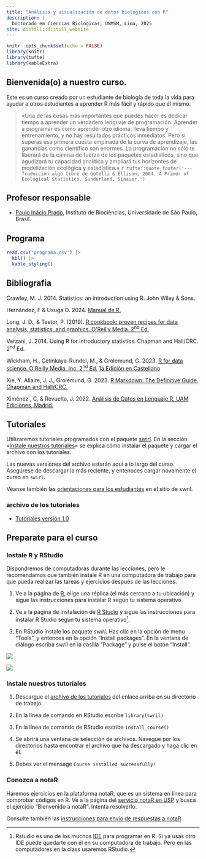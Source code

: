 ```yaml
---
title: "Análisis y visualización de datos biológicos con R"
description: |
  Doctorado em Ciencias Biológicas, UNMSM, Lima, 2025
site: distill::distill_website
---
```


```r
knitr::opts_chunk$set(echo = FALSE)
library(knitr)
library(tufte)
library(kableExtra)
```
## Bienvenida(o) a nuestro curso. 

Este es un curso creado por un estudiante de biología de toda la vida para ayudar a otros estudiantes a aprender R más fácil y rápido que él mismo. 

> «Una de las cosas más importantes que puedes hacer es dedicar tiempo a aprender un verdadero lenguaje de programación. Aprender a programar es como aprender otro idioma: lleva tiempo y entrenamiento, y no hay resultados prácticos inmediatos. Pero si superas esa primera cuesta empinada de la curva de aprendizaje, las ganancias como científico son enormes. La programación no sólo te liberará de la camisa de fuerza de los paquetes estadísticos, sino que agudizará tu capacidad analítica y ampliará tus horizontes de modelización ecológica y estadística.»
>  `r tufte::quote_footer('--- Traducción algo libre de Gotelli & Ellison, 2004. A Primer of Ecological Statistics. Sunderland, Sinauer.')`

## Profesor responsable

* [Paulo Inácio Prado](http://ecologia.ib.usp.br/let/doku.php?id=engl:prado:start), Instituto de Biociências, Universidade de São Paulo, Brasil.

## Programa

```r
read.csv("programa.csv") |>
  kbl() |>
  kable_styling()
```

## Bibliografia

Crawley, M. J. 2014. Statistics: an introduction using R. John Wiley &
Sons.

Hernández, F & Usuga O. 2024. [Manual de R.](https://fhernanb.github.io/Manual-de-R/)

Long, J. D., & Teetor, P. (2019). [R cookbook: proven recipes for data
analysis, statistics, and graphics. O\'Reilly Media. 2^nd^ Ed.](https://rc2e.com/)

Verzani, J. 2014. Using R for introductory statistics. Chapman and
Hall/CRC. 2^nd^ Ed.

Wickham, H., Çetinkaya-Rundel, M., & Grolemund, G. 2023. [R for data
science. O\'Reilly Media, Inc. 2^nd^ Ed.](https://r4ds.hadley.nz/) 
[1a Edición en Castellano](https://es.r4ds.hadley.nz/) 

Xie, Y. Allaire, J. J., Grolemund, G. 2023. [R Markdown: The Definitive
Guide. Chapman and Hall/CRC.](https://bookdown.org/yihui/rmarkdown/)

Ximénez , C, & Revuelta, J. 2022. [Análisis de Datos en Lenguaje R. UAM
Ediciones, Madrid.](https://libros.uam.es/uam/catalog/view/1163/2054/2338)

## Tutoriales

Utilizaremos tutoriales programados con el paquete [swirl](https://swirlstats.com/). En la sección «[Instale nuestros tutoriales]» se explica cómo instalar el paquete y cargar el archivo con los tutoriales. 

Las nuevas versiones del archivo estarán aquí a lo largo del curso. Asegúrese de descargar la más reciente, y entenoces cargar novamente el curso en `swirl`.

Véanse también las [orientaciones para los estudiantes](https://swirlstats.com/students.html) en el sitio de swril.

### archivo de los tutoriales

* [Tutoriales versión 1.0](Tutoriales/Curso_R_UNMSM_v1.swc)


## Preparate para el curso

### Instale R y RStudio

Dispondremos de computadoras durante las lecciones, pero le
recomendamos que también instale R en una computadora de trabajo para
que pueda realizar las tareas y ejercicios después de las lecciones.

1. Ve a la página de [R](https://www.r-project.org/), elige una réplica
(el más cercano a tu ubicación) y sigue las instrucciones para instalar R
según tu sistema operativo.

2. Ve a la página de instalación de [R Studio](https://www.rstudio.com/products/rstudio/download/) y sigue las instrucciones para instalar R Studio según tu sistema operativo[^1].

3. En RStudio instale los paquete *swirl*. Has clic en la opción de menu "Tools", y entonces en la opción "Install packages". En la ventana de diálogo escriba *swril* en la casilla "Package" y pulse el botón "Install".

![](01_introduccion/figs/instal_package_rstudio.png)

![](01_introduccion/figs/instal_package_dialog.png)

### Instale nuestros tutoriales

1. Descargue el [archivo de los tutoriales] del enlace arriba en su directorio de trabajo.

2. En la línea de comando en RStudio escribe `library(swril)`

3. En la línea de comando de RStudio escribe `install_course()`

4. Se abrirá una ventana de selección de archivos. Navegue por los directorios hasta encontrar el archivo que ha descargado y haga clic en él.

5. Debes ver el mensage `Course installed successfully!`


### Conozca a notaR

Haremos ejercicios en la plataforma notaR, que es un sistema en línea
para comprobar códigos en R. Ve a la página del [servicio notaR en
USP](http://notar.ib.usp.br) y busca el ejercício "Bienvenido a
notaR". Intenta resolverlo. 

Consulte también las [instrucciones para envío de respuestas a notaR](01_introduccion/envio_respuestas_notar.html).


[^1]: Rstudio es uno de los muchos [IDE](https://es.wikipedia.org/wiki/Entorno_de_desarrollo_integrado) para programar en R. Si ya usas otro IDE puede quedarte con él en su computadora de trabajo. Pero en las computadores en la class usaremos RStudio.
